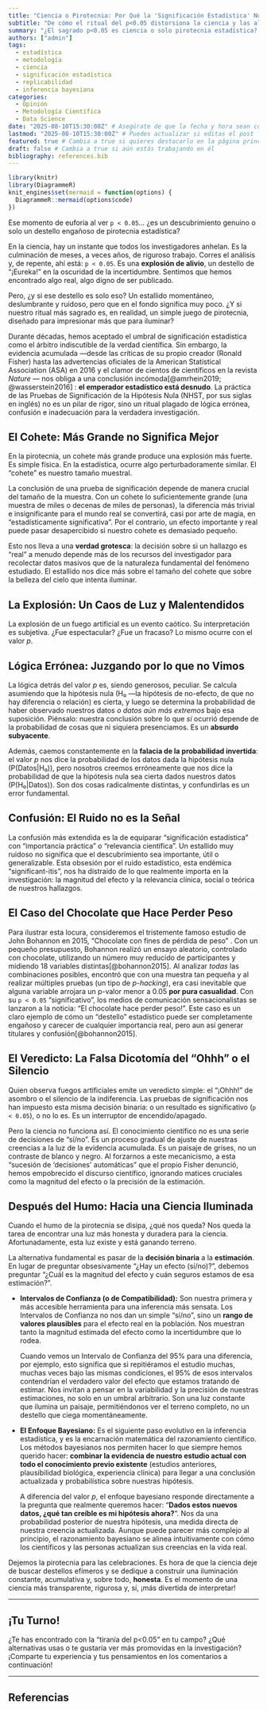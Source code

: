 ```yaml
---
title: "Ciencia o Pirotecnia: Por Qué la 'Significación Estadística' Nos Ciega con Falsos Destellos"
subtitle: "De cómo el ritual del p<0.05 distorsiona la ciencia y las alternativas que iluminan el camino real" # Subtítulo atractivo
summary: "¿El sagrado p<0.05 es ciencia o solo pirotecnia estadística? Crítica demoledora a la 'significación estadística': sus falacias lógicas, su confusión con la importancia real, y por qué los intervalos de compatibilidad y el enfoque bayesiano son la luz que necesitamos para una investigación más honesta y efectiva." # Resumen más contundente y con palabras clave
authors: ["admin"]
tags:
  - estadística
  - metodología
  - ciencia
  - significación estadística
  - replicabilidad
  - inferencia bayesiana
categories:
  - Opinión
  - Metodología Científica
  - Data Science
date: "2025-08-10T15:30:00Z" # Asegúrate de que la fecha y hora sean correctas
lastmod: "2025-08-10T15:30:00Z" # Puedes actualizar si editas el post
featured: true # Cambia a true si quieres destacarlo en la página principal
draft: false # Cambia a true si aún estás trabajando en él
bibliography: references.bib
---
```


```r
library(knitr)
library(DiagrammeR)
knit_engines$set(mermaid = function(options) {
  DiagrammeR::mermaid(options$code)
})
```

Ese momento de euforia al ver `p < 0.05`... ¿es un descubrimiento genuino o solo un destello engañoso de pirotecnia estadística?

En la ciencia, hay un instante que todos los investigadores anhelan. Es la culminación de meses, a veces años, de riguroso trabajo. Corres el análisis y, de repente, ahí está: `p < 0.05`. Es una **explosión de alivio**, un destello de "¡Eureka!" en la oscuridad de la incertidumbre. Sentimos que hemos encontrado algo real, algo digno de ser publicado.

Pero, ¿y si ese destello es solo eso? Un estallido momentáneo, deslumbrante y ruidoso, pero que en el fondo significa muy poco. ¿Y si nuestro ritual más sagrado es, en realidad, un simple juego de pirotecnia, diseñado para impresionar más que para iluminar?

Durante décadas, hemos aceptado el umbral de significación estadística como el árbitro indiscutible de la verdad científica. Sin embargo, la evidencia acumulada —desde las críticas de su propio creador (Ronald Fisher) hasta las advertencias oficiales de la American Statistical Association (ASA) en 2016 y el clamor de cientos de científicos en la revista *Nature* — nos obliga a una conclusión incómoda[@amrhein2019; @wasserstein2016] : **el emperador estadístico está desnudo**. La práctica de las Pruebas de Significación de la Hipótesis Nula (NHST, por sus siglas en inglés) no es un pilar de rigor, sino un ritual plagado de lógica errónea, confusión e inadecuación para la verdadera investigación.

## El Cohete: Más Grande no Significa Mejor

En la pirotecnia, un cohete más grande produce una explosión más fuerte. Es simple física. En la estadística, ocurre algo perturbadoramente similar. El "cohete" es nuestro tamaño muestral.

La conclusión de una prueba de significación depende de manera crucial del tamaño de la muestra. Con un cohete lo suficientemente grande (una muestra de miles o decenas de miles de personas), la diferencia más trivial e insignificante para el mundo real se convertirá, casi por arte de magia, en "estadísticamente significativa". Por el contrario, un efecto importante y real puede pasar desapercibido si nuestro cohete es demasiado pequeño.

Esto nos lleva a una **verdad grotesca**: la decisión sobre si un hallazgo es "real" a menudo depende más de los recursos del investigador para recolectar datos masivos que de la naturaleza fundamental del fenómeno estudiado. El estallido nos dice más sobre el tamaño del cohete que sobre la belleza del cielo que intenta iluminar.

<!-- ```{r} -->

<!-- set.seed(123) -->

<!-- library(ggplot2) -->

<!-- effect <- 0.1 -->

<!-- sd <- 1 -->

<!-- N <- seq(20, 10000, by=50) -->

<!-- p_values <- sapply(N, function(n) { -->

<!--   t.test(rnorm(n, mean=effect, sd=sd), mu=0)$p.value -->

<!-- }) -->

<!-- data <- data.frame(N, p_values) -->

<!-- ggplot(data, aes(N, p_values)) + -->

<!--   geom_line() + -->

<!--   geom_hline(yintercept = 0.05, linetype = "dashed", color="red") + -->

<!--   labs(x = "Tamaño muestral (N)", y = "Valor p") + -->

<!--   theme_minimal() -->

<!-- ``` -->

<!-- Aquí iría tu gráfico explicativo del "Cohete (Tamaño Muestral)": -->

<!-- Un gráfico mostrando cómo un efecto trivial (ej: diferencia de 0.1 unidades) se vuelve "significativo" (p<0.05) a medida que N aumenta de 100 a 10,000. Puedes usar `ggplot2` en R para esto. -->

<!-- Ejemplo de código R (este no generaría un gráfico, solo un placeholder para tu referencia): -->

<!-- ```{r cohete_plot, echo=FALSE, fig.cap="Impacto del tamaño muestral en la significación estadística para un efecto constante."} -->

<!-- # Código para generar el gráfico de N vs p-valor -->

<!-- # plot(your_data$N, your_data$p_value, type="l", main="Cómo N afecta el p-valor", -->

<!-- #      xlab="Tamaño Muestral (N)", ylab="Valor p") -->

<!-- # abline(h=0.05, col="red", lty=2) -->

<!-- ``` -->

## La Explosión: Un Caos de Luz y Malentendidos

La explosión de un fuego artificial es un evento caótico. Su interpretación es subjetiva. ¿Fue espectacular? ¿Fue un fracaso? Lo mismo ocurre con el valor *p*.

## Lógica Errónea: Juzgando por lo que no Vimos

La lógica detrás del valor *p* es, siendo generosos, peculiar. Se calcula asumiendo que la hipótesis nula (H₀ —la hipótesis de no-efecto, de que no hay diferencia o relación) es cierta, y luego se determina la probabilidad de haber observado nuestros datos *o datos aún más extremos* bajo esa suposición. Piénsalo: nuestra conclusión sobre lo que *sí* ocurrió depende de la probabilidad de cosas que ni siquiera presenciamos. Es un **absurdo subyacente**.

Además, caemos constantemente en la **falacia de la probabilidad invertida**: el valor *p* nos dice la probabilidad de los datos dada la hipótesis nula (P(Datos\|H₀)), pero nosotros creemos erróneamente que nos dice la probabilidad de que la hipótesis nula sea cierta dados nuestros datos (P(H₀\|Datos)). Son dos cosas radicalmente distintas, y confundirlas es un error fundamental.

<!-- <!-- Aquí iría tu diagrama de flujo simple o tabla comparativa para "Confusión P(D|H) vs P(H|D)": -->

<!-- Puedes usarmermaid para diagramas simples en RMarkdown o una tabla Markdown para la comparación. -->

<!-- Ejemplo de código mermaid (necesitarías `config: {mermaid: {sequence: {diagramMarginX: 10}}}` en el YAML para que funcione): -->

## Confusión: El Ruido no es la Señal

La confusión más extendida es la de equiparar "significación estadística" con "importancia práctica" o "relevancia científica". Un estallido muy ruidoso no significa que el descubrimiento sea importante, útil o generalizable. Esta obsesión por el ruido estadístico, esta endémica "significant-itis", nos ha distraído de lo que realmente importa en la investigación: la magnitud del efecto y la relevancia clínica, social o teórica de nuestros hallazgos.

## El Caso del Chocolate que Hace Perder Peso

Para ilustrar esta locura, consideremos el tristemente famoso estudio de John Bohannon en 2015, "Chocolate con fines de pérdida de peso" . Con un pequeño presupuesto, Bohannon realizó un ensayo aleatorio, controlado con chocolate, utilizando un número muy reducido de participantes y midiendo 18 variables distintas[@bohannon2015]. Al analizar *todas* las combinaciones posibles, encontró que con una muestra tan pequeña y al realizar múltiples pruebas (un tipo de *p-hacking*), era casi inevitable que alguna variable arrojara un p-valor menor a 0.05 **por pura casualidad**. Con su `p < 0.05` "significativo", los medios de comunicación sensacionalistas se lanzaron a la noticia: "El chocolate hace perder peso!". Este caso es un claro ejemplo de cómo un "destello" estadístico puede ser completamente engañoso y carecer de cualquier importancia real, pero aun así generar titulares y confusión[@bohannon2015].

## El Veredicto: La Falsa Dicotomía del "Ohhh" o el Silencio

Quien observa fuegos artificiales emite un veredicto simple: el "¡Ohhh!" de asombro o el silencio de la indiferencia. Las pruebas de significación nos han impuesto esta misma decisión binaria: o un resultado es significativo (`p < 0.05`), o no lo es. Es un interruptor de encendido/apagado.

Pero la ciencia no funciona así. El conocimiento científico no es una serie de decisiones de "sí/no". Es un proceso gradual de ajuste de nuestras creencias a la luz de la evidencia acumulada. Es un paisaje de grises, no un contraste de blanco y negro. Al forzarnos a este mecanicismo, a esta "sucesión de 'decisiones' automáticas" que el propio Fisher denunció, hemos empobrecido el discurso científico, ignorando matices cruciales como la magnitud del efecto o la precisión de la estimación.

## Después del Humo: Hacia una Ciencia Iluminada

Cuando el humo de la pirotecnia se disipa, ¿qué nos queda? Nos queda la tarea de encontrar una luz más honesta y duradera para la ciencia. Afortunadamente, esta luz existe y está ganando terreno.

La alternativa fundamental es pasar de la **decisión binaria** a la **estimación**. En lugar de preguntar obsesivamente "¿Hay un efecto (sí/no)?", debemos preguntar "¿Cuál es la magnitud del efecto y cuán seguros estamos de esa estimación?".

-   **Intervalos de Confianza (o de Compatibilidad):** Son nuestra primera y más accesible herramienta para una inferencia más sensata. Los Intervalos de Confianza no nos dan un simple "sí/no", sino un **rango de valores plausibles** para el efecto real en la población. Nos muestran tanto la magnitud estimada del efecto como la incertidumbre que lo rodea.

    Cuando vemos un Intervalo de Confianza del 95% para una diferencia, por ejemplo, esto significa que si repitiéramos el estudio muchas, muchas veces bajo las mismas condiciones, el 95% de esos intervalos contendrían el verdadero valor del efecto que estamos tratando de estimar. Nos invitan a pensar en la variabilidad y la precisión de nuestras estimaciones, no solo en un umbral arbitrario. Son una luz constante que ilumina un paisaje, permitiéndonos ver el terreno completo, no un destello que ciega momentáneamente.

<!-- <!-- Aquí iría tu gráfico de "Intervalos de Confianza/Compatibilidad": -->

<!-- Un gráfico con varios ICs superpuestos (algunos estrechos, otros anchos, algunos cruzando cero, otros no) para ilustrar que muestran magnitud *e* incertidumbre, no solo "sí/no". -->

<!-- ```{r ic_plot, echo=FALSE, fig.cap="Visualización de Intervalos de Confianza: Magnitud y Incertidumbre."} -->

<!-- # Código para generar el gráfico de ICs -->

<!-- # library(ggplot2) -->

<!-- # data.frame( -->

<!-- #   Effect = c(0.5, 1.2, -0.3, 0.8), -->

<!-- #   Lower = c(0.1, 0.8, -0.7, 0.2), -->

<!-- #   Upper = c(0.9, 1.6, 0.1, 1.4) -->

<!-- # ) %>% -->

<!-- #   ggplot(aes(y = factor(1:4), x = Effect, xmin = Lower, xmax = Upper)) + -->

<!-- #   geom_point() + geom_errorbarh(height = 0.2) + -->

<!-- #   geom_vline(xintercept = 0, linetype = "dashed", color = "grey") + -->

<!-- #   labs(x = "Magnitud del Efecto", y = "Estudio") + -->

<!-- #   theme_minimal() -->

<!-- ``` -->

<!-- -->

-   **El Enfoque Bayesiano:** Es el siguiente paso evolutivo en la inferencia estadística, y es la encarnación matemática del razonamiento científico. Los métodos bayesianos nos permiten hacer lo que siempre hemos querido hacer: **combinar la evidencia de nuestro estudio actual con todo el conocimiento previo existente** (estudios anteriores, plausibilidad biológica, experiencia clínica) para llegar a una conclusión actualizada y probabilística sobre nuestras hipótesis.

    A diferencia del valor *p*, el enfoque bayesiano responde directamente a la pregunta que realmente queremos hacer: "**Dados estos nuevos datos, ¿qué tan creíble es mi hipótesis ahora?**". Nos da una probabilidad posterior de nuestra hipótesis, una medida directa de nuestra creencia actualizada. Aunque puede parecer más complejo al principio, el razonamiento bayesiano se alinea intuitivamente con cómo los científicos y las personas actualizan sus creencias en la vida real.

Dejemos la pirotecnia para las celebraciones. Es hora de que la ciencia deje de buscar destellos efímeros y se dedique a construir una iluminación constante, acumulativa y, sobre todo, **honesta**. Es el momento de una ciencia más transparente, rigurosa y, sí, ¡más divertida de interpretar!

------------------------------------------------------------------------

## ¡Tu Turno!

¿Te has encontrado con la "tiranía del p\<0.05" en tu campo? ¿Qué alternativas usas o te gustaría ver más promovidas en la investigación? ¡Comparte tu experiencia y tus pensamientos en los comentarios a continuación!

------------------------------------------------------------------------

## Referencias
